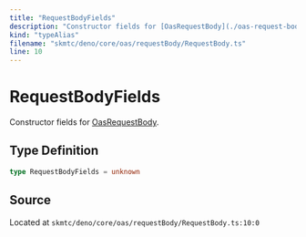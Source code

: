```yaml
---
title: "RequestBodyFields"
description: "Constructor fields for [OasRequestBody](./oas-request-body.mdx)."
kind: "typeAlias"
filename: "skmtc/deno/core/oas/requestBody/RequestBody.ts"
line: 10
---
```


# RequestBodyFields

Constructor fields for [OasRequestBody](./oas-request-body.mdx).

## Type Definition

```typescript
type RequestBodyFields = unknown
```

## Source

Located at `skmtc/deno/core/oas/requestBody/RequestBody.ts:10:0`
